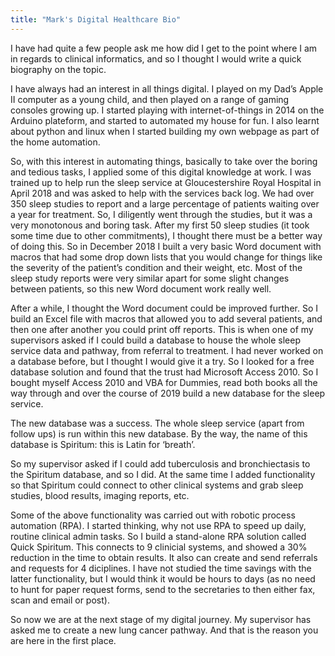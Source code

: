 ```yaml
---
title: "Mark's Digital Healthcare Bio"
---
```


I have had quite a few people ask me how did I get to the point where I am in regards to clinical informatics, and so I thought I would write a quick biography on the topic.

I have always had an interest in all things digital. I played on my Dad’s Apple II computer as a young child, and then played on a range of gaming consoles growing up. I started playing with internet-of-things in 2014 on the Arduino plateform, and started to automated my house for fun. I also learnt about python and linux when I started building my own webpage as part of the home automation.

So, with this interest in automating things, basically to take over the boring and tedious tasks, I applied some of this digital knowledge at work. I was trained up to help run the sleep service at Gloucestershire Royal Hospital in April 2018 and was asked to help with the services back log. We had over 350 sleep studies to report and a large percentage of patients waiting over a year for treatment. So, I diligently went through the studies, but it was a very monotonous and boring task. After my first 50 sleep studies (it took some time due to other commitments), I thought there must be a better way of doing this. So in December 2018 I built a very basic Word document with macros that had some drop down lists that you would change for things like the severity of the patient’s condition and their weight, etc. Most of the sleep study reports were very similar apart for some slight changes between patients, so this new Word document work really well.

After a while, I thought the Word document could be improved further. So I build an Excel file with macros that allowed you to add several patients, and then one after another you could print off reports. This is when one of my supervisors asked if I could build a database to house the whole sleep service data and pathway, from referral to treatment. I had never worked on a database before, but I thought I would give it a try. So I looked for a free database solution and found that the trust had Microsoft Access 2010. So I bought myself Access 2010 and VBA for Dummies, read both books all the way through and over the course of 2019 build a new database for the sleep service.

The new database was a success. The whole sleep service (apart from follow ups) is run within this new database. By the way, the name of this database is Spiritum: this is Latin for ‘breath’.

So my supervisor asked if I could add tuberculosis and bronchiectasis to the Spiritum database, and so I did. At the same time I added functionality so that Spiritum could connect to other clinical systems and grab sleep studies, blood results, imaging reports, etc.

Some of the above functionality was carried out with robotic process automation (RPA). I started thinking, why not use RPA to speed up daily, routine clinical admin tasks. So I build a stand-alone RPA solution called Quick Spiritum. This connects to 9 clinicial systems, and showed a 30% reduction in the time to obtain results. It also can create and send referrals and requests for 4 diciplines. I have not studied the time savings with the latter functionality, but I would think it would be hours to days (as no need to hunt for paper request forms, send to the secretaries to then either fax, scan and email or post).

So now we are at the next stage of my digital journey. My supervisor has asked me to create a new lung cancer pathway. And that is the reason you are here in the first place.